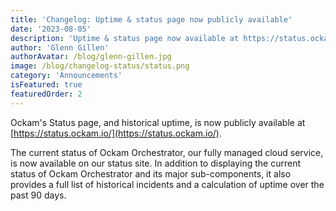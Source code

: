 ```yaml
---
title: 'Changelog: Uptime & status page now publicly available'
date: '2023-08-05'
description: 'Uptime & status page now available at https://status.ockam.io/'
author: 'Glenn Gillen'
authorAvatar: /blog/glenn-gillen.jpg
image: /blog/changelog-status/status.png
category: 'Announcements'
isFeatured: true
featuredOrder: 2
---
```


Ockam's Status page, and historical uptime, is now publicly available at 
[https://status.ockam.io/](https://status.ockam.io/).

The current status of Ockam Orchestrator, our fully managed cloud service, is
now available on our status site. In addition to displaying the current status
of Ockam Orchestrator and its major sub-components, it also provides a
full list of historical incidents and a calculation of uptime over the past 90 days.
